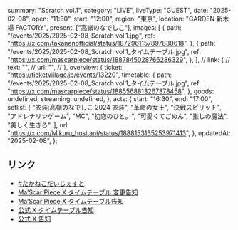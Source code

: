   summary: "Scratch vol.1",
  category: "LIVE",
  liveType: "GUEST",
  date: "2025-02-08",
  open: "11:30",
  start: "12:00",
  region: "東京",
  location: "GARDEN 新木場 FACTORY",
  present: ["高嶺のなでしこ"],
  images: [
    {
      path: "/events/2025/2025-02-08_Scratch vol.1.jpg",
      ref: "https://x.com/takanenofficial/status/1872961157897830618",
    },
    {
      path: "/events/2025/2025-02-08_Scratch vol.1_タイムテーブル.jpg",
      ref: "https://x.com/mascarpiece/status/1887845028766286329",
    },
  ],
  // link: {
  //   text: "",
  //   url: "",
  // },
  overview: {
    ticket: "https://ticketvillage.jp/events/13220",
    timetable: {
      path: "/events/2025/2025-02-08_Scratch vol.1_タイムテーブル.jpg",
      ref: "https://x.com/mascarpiece/status/1885568813267378458",
    },
    goods: undefined,
    streaming: undefined,
  },
  acts: {
    start: "16:30",
    end: "17:00",
    setlist: [
      "衣装:高嶺のなでしこ 2024 衣装",
      "革命の女王",
      "決戦スピリット",
      "アドレナリンゲーム",
      "MC",
      "初恋のひと。",
      "可愛くてごめん",
      "推しの魔法",
      "美しく生きろ",
    ],
    url: "https://x.com/Mikuru_hositani/status/1888153135253971413",
  },
  updatedAt: "2025-02-08",
};

## リンク

- [#たかねこだいじぇすと](https://x.com/takanenofficial/status/1888174266971275591)
- [Ma’Scar’Piece X タイムテーブル 変更告知](https://x.com/mascarpiece/status/1887845028766286329)
- [Ma’Scar’Piece X タイムテーブル告知](https://x.com/mascarpiece/status/1885568813267378458)
- [公式 X タイムテーブル告知](https://x.com/takanenofficial/status/1885570041300869466)
- [公式 X 告知](https://x.com/takanenofficial/status/1872961157897830618)
